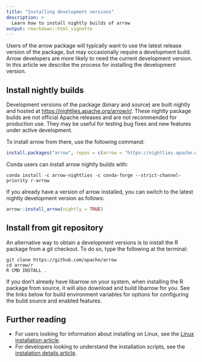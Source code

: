 ```yaml
---
title: "Installing development versions"
description: >
  Learn how to install nightly builds of arrow 
output: rmarkdown::html_vignette
---
```


Users of the arrow package will typically want to use the latest release version of the package, but may occasionally require a development build. Arrow developers are more likely to need the current development version. In this article we describe the process for installing the development version.

## Install nightly builds

Development versions of the package (binary and source) are built
nightly and hosted at <https://nightlies.apache.org/arrow/r/>. 
These nightly package builds are not official Apache releases and are
not recommended for production use. They may be useful for testing bug
fixes and new features under active development.

To install arrow from there, use the following command:

``` r
install.packages("arrow", repos = c(arrow = "https://nightlies.apache.org/arrow/r", getOption("repos")))
```

Conda users can install arrow nightly builds with:

``` shell
conda install -c arrow-nightlies -c conda-forge --strict-channel-priority r-arrow
```

If you already have a version of arrow installed, you can switch to
the latest nightly development version as follows:

``` r
arrow::install_arrow(nightly = TRUE)
```

## Install from git repository

An alternative way to obtain a development versions is to install the R package from a git checkout. To do so, type the following at the terminal:

```shell
git clone https://github.com/apache/arrow
cd arrow/r
R CMD INSTALL .
```

If you don't already have libarrow on your system,
when installing the R package from source, it will also download and build
libarrow for you. See the links below for build environment
variables for options for configuring the build source and enabled features.

## Further reading

- For users looking for information about installing on Linux, see the [Linux installation article](./install.html).
- For developers looking to understand the installation scripts, see the [instalation details article](./developers/install_details.html). 
